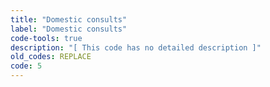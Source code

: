 ```yaml
---
title: "Domestic consults"
label: "Domestic consults"
code-tools: true
description: "[ This code has no detailed description ]"
old_codes: REPLACE
code: 5
---
```

